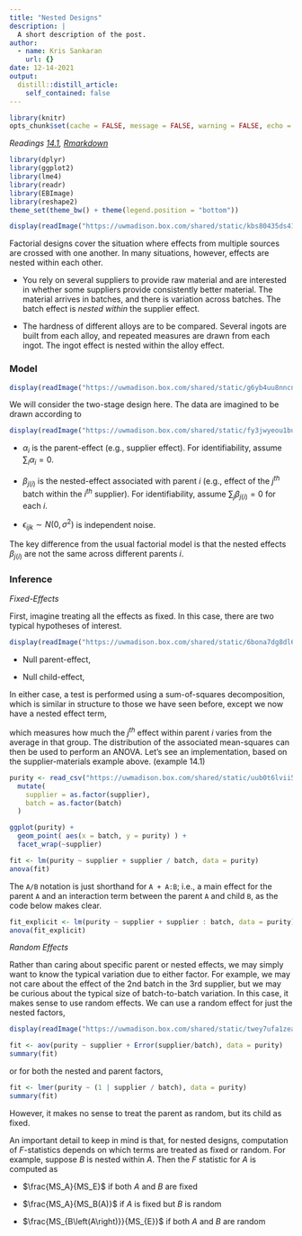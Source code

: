 ```yaml
---
title: "Nested Designs"
description: |
  A short description of the post.
author:
  - name: Kris Sankaran
    url: {}
date: 12-14-2021
output:
  distill::distill_article:
    self_contained: false
---
```


```r
library(knitr)
opts_chunk$set(cache = FALSE, message = FALSE, warning = FALSE, echo = TRUE)
```

_Readings [14.1](), [Rmarkdown]()_


```r
library(dplyr)
library(ggplot2)
library(lme4)
library(readr)
library(EBImage)
library(reshape2)
theme_set(theme_bw() + theme(legend.position = "bottom"))
```

```r
display(readImage("https://uwmadison.box.com/shared/static/kbs80435ds41u0qp7typvmuiaibyjlpm.png"))
```

Factorial designs cover the situation where effects from multiple sources are
crossed with one another. In many situations, however, effects are nested within
each other.

* You rely on several suppliers to provide raw material and are interested in
whether some suppliers provide consistently better material. The material
arrives in batches, and there is variation across batches. The batch effect is
*nested within* the supplier effect.

* The hardness of different alloys are to be compared. Several ingots are built
from each alloy, and repeated measures are drawn from each ingot. The ingot
effect is nested within the alloy effect.

### Model

```r
display(readImage("https://uwmadison.box.com/shared/static/g6yb4uu8nncnqc39rbjhh3kz8bv9jzwc.png"))
```

We will consider the two-stage design here. The data are imagined to be drawn
according to
\begin{align*}
y_{ijk} &= \mu + \alpha_{i} + \beta_{j\left(i\right)} + \epsilon_{ijk}.
\end{align*}

```r
display(readImage("https://uwmadison.box.com/shared/static/fy3jwyeou1bu6nyo1i2lypg8juj80z8k.png"))
```

* $\alpha_i$ is the parent-effect (e.g., supplier effect). For identifiability,
assume $\sum_{i} \alpha_i = 0$.

* $\beta_{j\left(i\right)}$ is the nested-effect associated with parent $i$
(e.g., effect of the $j^{th}$ batch within the $i^{th}$ supplier). For
identifiability, assume $\sum_{j}\beta_{j\left(i\right)} = 0$ for each $i$.

* $\epsilon_{ijk} \sim N\left(0, \sigma^{2}\right)$ is independent noise.

The key difference from the usual factorial model is that the nested effects
$\beta_{j\left(i\right)}$ are not the same across different parents $i$.

### Inference

_Fixed-Effects_

First, imagine treating all the effects as fixed. In this case, there are two
typical hypotheses of interest.

```r
display(readImage("https://uwmadison.box.com/shared/static/6bona7dg8dl6fbnfvetovq2cl9l5zo11.png"))
```

* Null parent-effect,
\begin{align*}
&H_{0}: \alpha_{i} = 0 \text{ for all } i \\
&H_{1}: \alpha_{i} \neq 0 \text{ for at least one } i
\end{align*}
	
* Null child-effect,
\begin{align*}
&H_{0}: \beta_{j\left(i\right)} = 0 \text{ for all } i,j \\
&H_{1}: \beta_{j\left(i\right)} \neq 0 \text{ for at least one } i,j
\end{align*}

In either case, a test is performed using a sum-of-squares decomposition,
\begin{align*}
SS_{T} &= SS_A + SS_{B\left(A\right)} + SS_{E}
\end{align*}
which is similar in structure to those we have seen before, except we now have a nested effect term,
\begin{align*}
SS_{B\left(A\right)} &= \sum_{i = 1}^{a}\sum_{j = 1}^{b} \left(\bar{y}_{ij\cdot} - \bar{y}_{i\cdot\cdot}\right)^{2}.
\end{align*}

which measures how much the $j^{th}$ effect within parent $i$ varies from
the average in that group. The distribution of the associated mean-squares can
then be used to perform an ANOVA. Let’s see an implementation, based on the
supplier-materials example above. (example 14.1)

```r
purity <- read_csv("https://uwmadison.box.com/shared/static/uub0t6lvii52rxyygb2yt4ph3vmionjz.csv") %>%
  mutate(
    supplier = as.factor(supplier),
    batch = as.factor(batch)
  )
```
```r
ggplot(purity) +
  geom_point( aes(x = batch, y = purity) ) +
  facet_wrap(~supplier)
```
```r
fit <- lm(purity ~ supplier + supplier / batch, data = purity)
anova(fit)
```
The `A/B` notation is just shorthand for `A + A:B`; i.e., a main effect for the
parent `A` and an interaction term between the parent `A` and child `B`, as the
code below makes clear.

```r
fit_explicit <- lm(purity ~ supplier + supplier : batch, data = purity)
anova(fit_explicit)
```
_Random Effects_

Rather than caring about specific parent or nested effects, we may simply want
to know the typical variation due to either factor. For example, we may not care
about the effect of the 2nd batch in the 3rd supplier, but we may be curious
about the typical size of batch-to-batch variation. In this case, it makes sense
to use random effects. We can use a random effect for just the nested factors,

```r
display(readImage("https://uwmadison.box.com/shared/static/twey7ufa1zeaq8lgjpdg1uu66a7fi2l4.png"))
```


```r
fit <- aov(purity ~ supplier + Error(supplier/batch), data = purity)
summary(fit)
```
or for both the nested and parent factors,
```r
fit <- lmer(purity ~ (1 | supplier / batch), data = purity)
summary(fit)
```
However, it makes no sense to treat the parent as random, but its child as
fixed.

An important detail to keep in mind is that, for nested designs, computation of
$F$-statistics depends on which terms are treated as fixed or random. For
example, suppose $B$ is nested within $A$. Then the $F$ statistic for $A$ is
computed as

* $\frac{MS_A}{MS_E}$ if both $A$ and $B$ are fixed

* $\frac{MS_A}{MS_B(A)}$ if $A$ is fixed but $B$ is random

* $\frac{MS_{B\left(A\right)}}{MS_{E}}$ if both $A$ and $B$ are random